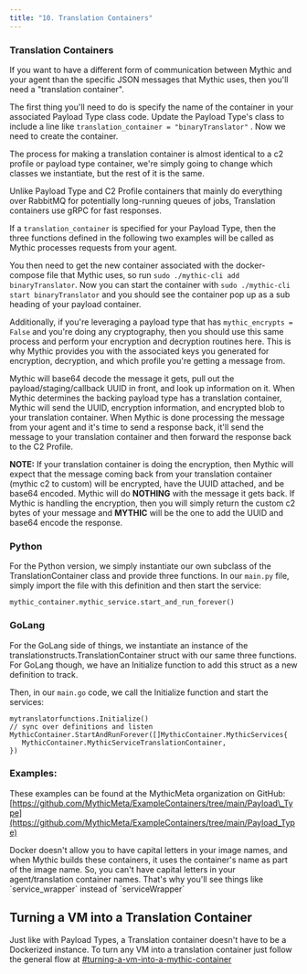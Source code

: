 ```yaml
---
title: "10. Translation Containers"
---
```


### Translation Containers

If you want to have a different form of communication between Mythic and your agent than the specific JSON messages that Mythic uses, then you'll need a "translation container".

The first thing you'll need to do is specify the name of the container in your associated Payload Type class code. Update the Payload Type's class to include a line like `translation_container = "binaryTranslator"` . Now we need to create the container.

The process for making a translation container is almost identical to a c2 profile or payload type container, we're simply going to change which classes we instantiate, but the rest of it is the same.

Unlike Payload Type and C2 Profile containers that mainly do everything over RabbitMQ for potentially long-running queues of jobs, Translation containers use gRPC for fast responses.

If a `translation_container` is specified for your Payload Type, then the three functions defined in the following two examples will be called as Mythic processes requests from your agent.

You then need to get the new container associated with the docker-compose file that Mythic uses, so run `sudo ./mythic-cli add binaryTranslator`. Now you can start the container with `sudo ./mythic-cli start binaryTranslator` and you should see the container pop up as a sub heading of your payload container.

Additionally, if you're leveraging a payload type that has `mythic_encrypts = False` and you're doing any cryptography, then you should use this same process and perform your encryption and decryption routines here. This is why Mythic provides you with the associated keys you generated for encryption, decryption, and which profile you're getting a message from.

<Info>
Mythic will base64 decode the message it gets, pull out the payload/staging/callback UUID in front, and look up information on it. When Mythic determines the backing payload type has a translation container, Mythic will send the UUID, encryption information, and encrypted blob to your translation container. When Mythic is done processing the message from your agent and it's time to send a response back, it'll send the message to your translation container and then forward the response back to the C2 Profile.

**NOTE:** If your translation container is doing the encryption, then Mythic will expect that the message coming back from your translation container (mythic c2 to custom) will be encrypted, have the UUID attached, and be base64 encoded. Mythic will do **NOTHING** with the message it gets back. If Mythic is handling the encryption, then you will simply return the custom c2 bytes of your message and **MYTHIC** will be the one to add the UUID and base64 encode the response.
</Info>

### Python

For the Python version, we simply instantiate our own subclass of the TranslationContainer class and provide three functions. In our `main.py` file, simply import the file with this definition and then start the service:

```
mythic_container.mythic_service.start_and_run_forever()
```

### GoLang

For the GoLang side of things, we instantiate an instance of the translationstructs.TranslationContainer struct with our same three functions. For GoLang though, we have an Initialize function to add this struct as a new definition to track.

Then, in our `main.go` code, we call the Initialize function and start the services:

```
mytranslatorfunctions.Initialize()
// sync over definitions and listen
MythicContainer.StartAndRunForever([]MythicContainer.MythicServices{
   MythicContainer.MythicServiceTranslationContainer,
})
```

### Examples:

These examples can be found at the MythicMeta organization on GitHub: [https://github.com/MythicMeta/ExampleContainers/tree/main/Payload\_Type](https://github.com/MythicMeta/ExampleContainers/tree/main/Payload_Type)

<Note>
Docker doesn't allow you to have capital letters in your image names, and when Mythic builds these containers, it uses the container's name as part of the image name. So, you can't have capital letters in your agent/translation container names. That's why you'll see things like `service_wrapper` instead of `serviceWrapper`
</Note>

## Turning a VM into a Translation Container

Just like with Payload Types, a Translation container doesn't have to be a Dockerized instance. To turn any VM into a translation container just follow the general flow at [#turning-a-vm-into-a-mythic-container](https://docs.mythic-c2.net/customizing/payload-type-development#turning-a-vm-into-a-mythic-container)
